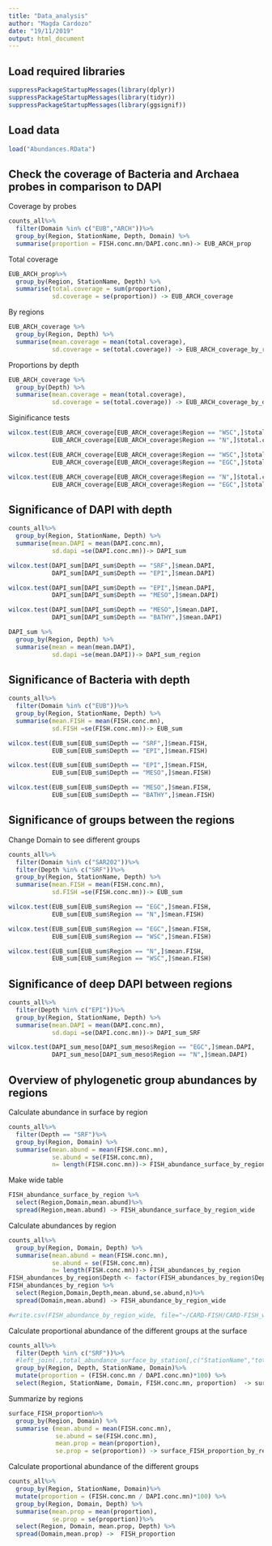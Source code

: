 ```yaml
---
title: "Data_analysis"
author: "Magda Cardozo"
date: "19/11/2019"
output: html_document
---
```


## Load required libraries

```r
suppressPackageStartupMessages(library(dplyr))
suppressPackageStartupMessages(library(tidyr))
suppressPackageStartupMessages(library(ggsignif))
```

## Load data
```r
load("Abundances.RData")
```

## Check the coverage of Bacteria and Archaea probes in comparison to DAPI

Coverage by probes
```r
counts_all%>% 
  filter(Domain %in% c("EUB","ARCH"))%>%
  group_by(Region, StationName, Depth, Domain) %>% 
  summarise(proportion = FISH.conc.mn/DAPI.conc.mn)-> EUB_ARCH_prop
```

Total coverage
```r
EUB_ARCH_prop%>%
  group_by(Region, StationName, Depth) %>% 
  summarise(total.coverage = sum(proportion),
            sd.coverage = se(proportion)) -> EUB_ARCH_coverage
```

By regions
```r
EUB_ARCH_coverage %>%
  group_by(Region, Depth) %>% 
  summarise(mean.coverage = mean(total.coverage),
            sd.coverage = se(total.coverage)) -> EUB_ARCH_coverage_by_region
```

Proportions by depth
```r
EUB_ARCH_coverage %>%
  group_by(Depth) %>% 
  summarise(mean.coverage = mean(total.coverage),
            sd.coverage = se(total.coverage)) -> EUB_ARCH_coverage_by_depth
```            
            
Siginificance tests
```r
wilcox.test(EUB_ARCH_coverage[EUB_ARCH_coverage$Region == "WSC",]$total.coverage,
            EUB_ARCH_coverage[EUB_ARCH_coverage$Region == "N",]$total.coverage)

wilcox.test(EUB_ARCH_coverage[EUB_ARCH_coverage$Region == "WSC",]$total.coverage,
            EUB_ARCH_coverage[EUB_ARCH_coverage$Region == "EGC",]$total.coverage)

wilcox.test(EUB_ARCH_coverage[EUB_ARCH_coverage$Region == "N",]$total.coverage,
            EUB_ARCH_coverage[EUB_ARCH_coverage$Region == "EGC",]$total.coverage)
```  

## Significance of DAPI  with depth

```r
counts_all%>% 
  group_by(Region, StationName, Depth) %>% 
  summarise(mean.DAPI = mean(DAPI.conc.mn),
            sd.dapi =se(DAPI.conc.mn))-> DAPI_sum

wilcox.test(DAPI_sum[DAPI_sum$Depth == "SRF",]$mean.DAPI,
            DAPI_sum[DAPI_sum$Depth == "EPI",]$mean.DAPI)

wilcox.test(DAPI_sum[DAPI_sum$Depth == "EPI",]$mean.DAPI,
            DAPI_sum[DAPI_sum$Depth == "MESO",]$mean.DAPI)

wilcox.test(DAPI_sum[DAPI_sum$Depth == "MESO",]$mean.DAPI,
            DAPI_sum[DAPI_sum$Depth == "BATHY",]$mean.DAPI)
``` 

```r
DAPI_sum %>% 
  group_by(Region, Depth) %>% 
  summarise(mean = mean(mean.DAPI),
            sd.dapi =se(mean.DAPI))-> DAPI_sum_region

```

## Significance of Bacteria with depth

```r
counts_all%>% 
  filter(Domain %in% c("EUB"))%>%
  group_by(Region, StationName, Depth) %>% 
  summarise(mean.FISH = mean(FISH.conc.mn),
            sd.FISH =se(FISH.conc.mn))-> EUB_sum

wilcox.test(EUB_sum[EUB_sum$Depth == "SRF",]$mean.FISH,
            EUB_sum[EUB_sum$Depth == "EPI",]$mean.FISH)

wilcox.test(EUB_sum[EUB_sum$Depth == "EPI",]$mean.FISH,
            EUB_sum[EUB_sum$Depth == "MESO",]$mean.FISH)

wilcox.test(EUB_sum[EUB_sum$Depth == "MESO",]$mean.FISH,
            EUB_sum[EUB_sum$Depth == "BATHY",]$mean.FISH)
```

## Significance of groups between the regions 

Change Domain to see different groups
```r
counts_all%>% 
  filter(Domain %in% c("SAR202"))%>%
  filter(Depth %in% c("SRF"))%>% 
  group_by(Region, StationName, Depth) %>% 
  summarise(mean.FISH = mean(FISH.conc.mn),
            sd.FISH =se(FISH.conc.mn))-> EUB_sum

wilcox.test(EUB_sum[EUB_sum$Region == "EGC",]$mean.FISH,
            EUB_sum[EUB_sum$Region == "N",]$mean.FISH)

wilcox.test(EUB_sum[EUB_sum$Region == "EGC",]$mean.FISH,
            EUB_sum[EUB_sum$Region == "WSC",]$mean.FISH)

wilcox.test(EUB_sum[EUB_sum$Region == "N",]$mean.FISH,
            EUB_sum[EUB_sum$Region == "WSC",]$mean.FISH)
```

## Significance of deep DAPI between regions

```r
counts_all%>% 
  filter(Depth %in% c("EPI"))%>%
  group_by(Region, StationName, Depth) %>% 
  summarise(mean.DAPI = mean(DAPI.conc.mn),
            sd.dapi =se(DAPI.conc.mn))-> DAPI_sum_SRF

wilcox.test(DAPI_sum_meso[DAPI_sum_meso$Region == "EGC",]$mean.DAPI,
            DAPI_sum_meso[DAPI_sum_meso$Region == "N",]$mean.DAPI)
```

## Overview of phylogenetic group abundances by regions

Calculate abundance in surface by region
```r
counts_all%>% 
  filter(Depth == "SRF")%>%
  group_by(Region, Domain) %>%
  summarise(mean.abund = mean(FISH.conc.mn),
            se.abund = se(FISH.conc.mn),
            n= length(FISH.conc.mn))-> FISH_abundance_surface_by_region
```

Make wide table
```r
FISH_abundance_surface_by_region %>%
  select(Region,Domain,mean.abund)%>%
  spread(Region,mean.abund) -> FISH_abundance_surface_by_region_wide
```

Calculate abundances by region
```r
counts_all%>% 
  group_by(Region, Domain, Depth) %>%
  summarise(mean.abund = mean(FISH.conc.mn),
            se.abund = se(FISH.conc.mn),
            n= length(FISH.conc.mn))-> FISH_abundances_by_region
FISH_abundances_by_region$Depth <- factor(FISH_abundances_by_region$Depth, levels = c("SRF","EPI","MESO","BATHY"))
FISH_abundances_by_region %>%
  select(Region,Domain,Depth,mean.abund,se.abund,n)%>%
  spread(Domain,mean.abund) -> FISH_abundance_by_region_wide

#write.csv(FISH_abundance_by_region_wide, file="~/CARD-FISH/CARD-FISH_water_project/cell_densities.csv")
```

Calculate proportional abundance of the different groups at the surface
```r
counts_all%>% 
  filter(Depth %in% c("SRF"))%>%
  #left_join(.,total_abundance_surface_by_station[,c("StationName","total.abund")], by = "StationName") %>%
  group_by(Region, Depth, StationName, Domain)%>%
  mutate(proportion = (FISH.conc.mn / DAPI.conc.mn)*100) %>%
  select(Region, StationName, Domain, FISH.conc.mn, proportion)  -> surface_FISH_proportion
```

Summarize by regions
```r
surface_FISH_proportion%>%
  group_by(Region, Domain) %>% 
  summarise (mean.abund = mean(FISH.conc.mn),
             se.abund = se(FISH.conc.mn), 
             mean.prop = mean(proportion),
             se.prop = se(proportion)) -> surface_FISH_proportion_by_regions
```

Calculate proportional abundance of the different groups
```r
counts_all%>% 
  group_by(Region, StationName, Domain)%>%
  mutate(proportion = (FISH.conc.mn / DAPI.conc.mn)*100) %>%
  group_by(Region, Domain, Depth) %>%
  summarise(mean.prop = mean(proportion),
            se.prop = se(proportion))%>%
  select(Region, Domain, mean.prop, Depth) %>%
  spread(Domain,mean.prop) ->  FISH_proportion
```  
 
 